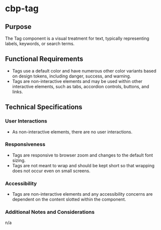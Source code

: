 
<Meta title="Components/Tag/Specifications" />

# cbp-tag

## Purpose

The Tag component is a visual treatment for text, typically representing labels, keywords, or search terms.

## Functional Requirements

* Tags use a default color and have numerous other color variants based on design tokens, including danger, success, and warning.
* Tags are non-interactive elements and may be used within other interactive elements, such as tabs, accordion controls, buttons, and links.

## Technical Specifications

### User Interactions

* As non-interactive elements, there are no user interactions.

### Responsiveness

* Tags are responsive to browser zoom and changes to the default font sizing.
* Tags are not meant to wrap and should be kept short so that wrapping does not occur even on small screens.

### Accessibility

* Tags are non-interactive elements and any accessibility concerns are dependent on the content slotted within the component.

### Additional Notes and Considerations

n/a
